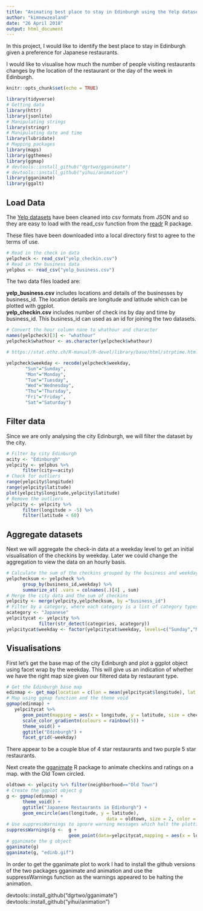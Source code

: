 ```yaml
---
title: "Animating best place to stay in Edinburgh using the Yelp dataset"
author: "kimnewzealand"
date: "26 April 2018"
output: html_document
---
```


In this project, I would like to identify the best place to stay in Edinburgh given a preference for Japanese restaurants. 

I would like to visualise how much the number of people visiting restaurants changes by the location of the restaurant or the day of the week in Edinburgh.

```r
knitr::opts_chunk$set(echo = TRUE)
```

```r
library(tidyverse)
# Getting data
library(httr)
library(jsonlite)
# Manipulating strings
library(stringr)
# Manipulating date and time
library(lubridate)
# Mapping packages
library(maps)
library(ggthemes)
library(ggmap)
# devtools::install_github("dgrtwo/gganimate")
# devtools::install_github("yihui/animation")
library(gganimate)
library(ggalt)
```

## Load Data

The [Yelp datasets](https://www.kaggle.com/yelp-dataset/yelp-dataset) have been cleaned into csv formats from JSON and so they are easy to load with the read_csv function from the [readr](https://cran.r-project.org/web/packages/readr/index.html) R package.

These files have been downloaded into a local directory first to agree to the terms of use.

```r
# Read in the check in data
yelpcheck <- read_csv("yelp_checkin.csv")
# Read in the business data
yelpbus <- read_csv("yelp_business.csv")
```

The two data files loaded are:

**yelp_business.csv** includes locations and details of the  businesses by business_id. The location details are longitude and latitude which can be plotted with ggplot.  
**yelp_checkin.csv** includes number of check ins by day and time by business_id. This business_id can used as an id for joining the two datasets.

```r
# Convert the hour column nane to whathour and character
names(yelpcheck)[3] <- "whathour"
yelpcheck$whathour <- as.character(yelpcheck$whathour)

# https://stat.ethz.ch/R-manual/R-devel/library/base/html/strptime.html

yelpcheck$weekday <- recode(yelpcheck$weekday, 
       "Sun"="Sunday",
       "Mon"="Monday",
       "Tue"="Tuesday",
       "Wed"="Wednesday",
       "Thu"="Thursday",
       "Fri"="Friday",
       "Sat"="Saturday")
```

## Filter data

Since we are only analysing the city Edinburgh, we will filter the dataset by the city.

```r
# Filter by city Edinburgh
acity <- "Edinburgh"
yelpcity <- yelpbus %>% 
      filter(city==acity) 
# Check for outliers
range(yelpcity$longitude)
range(yelpcity$latitude)
plot(yelpcity$longitude,yelpcity$latitude)
# Remove the outliers
yelpcity <- yelpcity %>%
      filter(longitude > -5) %>%
      filter(latitude < 60)
```

## Aggregate datasets

Next we will aggregate the check-in data at a weekday level to get an initial visualisation of the checkins by weekday. Later we could change the aggregation to view the data on an hourly basis.

```r
# Calculate the sum of the checkins grouped by the business and weekday
yelpchecksum <- yelpcheck %>% 
      group_by(business_id,weekday) %>% 
      summarize_at( .vars = colnames(.)[4] , sum)
# Merge the city data and the sum of checkins
yelpcity <- merge(yelpcity,yelpchecksum, by ="business_id")
# Filter by a category, where each category is a list of category types separated by ;
acategory <- "Japanese"
yelpcitycat <- yelpcity %>% 
            filter(str_detect(categories, acategory))
yelpcitycat$weekday <- factor(yelpcitycat$weekday, levels=c("Sunday","Monday","Tuesday","Wednesday","Thursday","Friday","Saturday"))
```

## Visualisations

First let's get the base map of the city Edinburgh and plot a ggplot object using facet wrap by the weekday. This will give us an indication of whether we have the right map size given our filtered data by restaurant type.

```r
# Get the Edinburgh base map
edinmap <- get_map(location = c(lon = mean(yelpcitycat$longitude), lat = mean(yelpcitycat$latitude)), maptype = "roadmap", zoom = 14)
# Map using ggmap function and the theme void
ggmap(edinmap) + 
   yelpcitycat %>% 
      geom_point(mapping = aes(x = longitude, y = latitude, size = checkins, color = stars), alpha = 0.5) +
      scale_color_gradientn(colours = rainbow(5)) +
      theme_void() + 
      ggtitle("Edinburgh") +
      facet_grid(~weekday)
```
  
There appear to be a couple blue of 4 star restaurants and two purple 5 star restaurants.

Next create the [gganimate](https://www.rdocumentation.org/packages/gganimate/versions/0.1.0.9000/topics/gganimate) R package to animate checkins and ratings on a map. with the Old Town circled.

```r
oldtown <- yelpcity %>% filter(neighborhood=="Old Town")
# Create the ggplot object g 
g <- ggmap(edinmap) +  
      theme_void() + 
      ggtitle("Japanese Restaurants in Edinburgh") + 
      geom_encircle(aes(longitude, y = latitude),
                                     data = oldtown, size = 2, color = "orange")
# Use suppressWarnings to ignore warning messages which halt the plotting
suppressWarnings(g <-  g +
                       geom_point(data=yelpcitycat,mapping = aes(x = longitude, y = latitude, size = as.factor(stars), frame = weekday, color = checkins))) 
# gganimate the g object
gganimate(g)
gganimate(g, "edinb.gif")
```


In order to get the gganimate plot to work I had to install the github versions of the two packages gganimate and animation and use the suppressWarnings function as the warnings appeared to be halting the animation.

  
devtools::install_github("dgrtwo/gganimate")  
devtools::install_github("yihui/animation")




